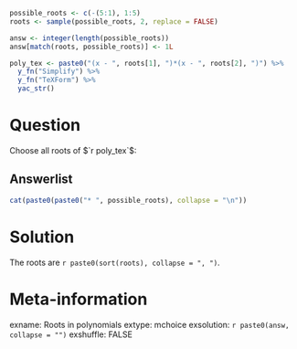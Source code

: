 ```r
possible_roots <- c(-(5:1), 1:5)
roots <- sample(possible_roots, 2, replace = FALSE)

answ <- integer(length(possible_roots))
answ[match(roots, possible_roots)] <- 1L

poly_tex <- paste0("(x - ", roots[1], ")*(x - ", roots[2], ")") %>% 
  y_fn("Simplify") %>% 
  y_fn("TeXForm") %>% 
  yac_str()
```

Question
========

Choose all roots of $`r poly_tex`$:

Answerlist
----------
```r
cat(paste0(paste0("* ", possible_roots), collapse = "\n"))
```


Solution
========

The roots are `r paste0(sort(roots), collapse = ", ")`.

Meta-information
================
exname: Roots in polynomials
extype: mchoice
exsolution: `r paste0(answ, collapse = "")`
exshuffle: FALSE
